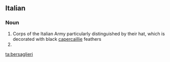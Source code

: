 ==Italian==
{{wikipedia|lang=it}}

===Noun===
{{head|it|noun plural form|g=m}}

# Corps of the Italian Army particularly distinguished by their hat, which is decorated with black [[capercaillie]] feathers
# {{plural of|bersagliere|lang=it}}

[[ta:bersaglieri]]